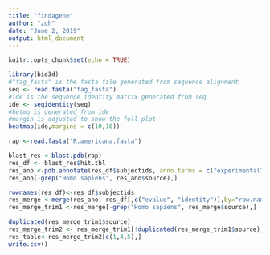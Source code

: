 ```yaml
---
title: "findagene"
author: "zqh"
date: "June 2, 2019"
output: html_document
---
```


```r
knitr::opts_chunk$set(echo = TRUE)
```

```r
library(bio3d)
#"fag_fasta" is the fasta file generated from sequence alignment
seq <- read.fasta("fag_fasta")
#ide is the sequence identity matrix generated from seq
ide <- seqidentity(seq)
#hetmp is generated from ide
#margin is adjusted to show the full plot
heatmap(ide,margins = c(10,10))
```

```r
rap <-read.fasta("R.americana.fasta")
```



```r
blast_res <-blast.pdb(rap)
res_df <- blast_res$hit.tbl
res_ano <-pdb.annotate(res_df$subjectids, anno.terms = c("experimentalTechnique","resolution", "source"))
res_ano[-grep("Homo sapiens", res_ano$source),]
```

```r
rownames(res_df)<-res_df$subjectids
res_merge <-merge(res_ano, res_df[,c("evalue", "identity")],by="row.names")
res_merge_trim1 <-res_merge[-grep("Homo sapiens", res_merge$source),]

```

```r

duplicated(res_merge_trim1$source)
res_merge_trim2 <- res_merge_trim1[!duplicated(res_merge_trim1$source),]
res_table<-res_merge_trim2[c(1,4,5),]
write.csv()
```


